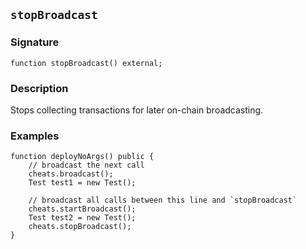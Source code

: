 ## `stopBroadcast`

### Signature
```solidity
function stopBroadcast() external;
```

### Description

Stops collecting transactions for later on-chain broadcasting.

### Examples

```solidity
function deployNoArgs() public {
    // broadcast the next call
    cheats.broadcast();
    Test test1 = new Test();

    // broadcast all calls between this line and `stopBroadcast`
    cheats.startBroadcast();
    Test test2 = new Test();
    cheats.stopBroadcast();
}
```